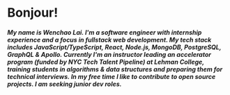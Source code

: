 # Bonjour!

##### My name is Wenchao Lai. I'm a software engineer with internship experience and a focus in fullstack web development. My tech stack includes JavaScript/TypeScript, React, Node.js, MongoDB, PostgreSQL, GraphQL & Apollo. Currently I'm an instructor leading an accelerator program (funded by NYC Tech Talent Pipeline) at Lehman College, training students in algorithms & data structures and preparing them for technical interviews. In my free time I like to contribute to open source projects. I am seeking junior dev roles.